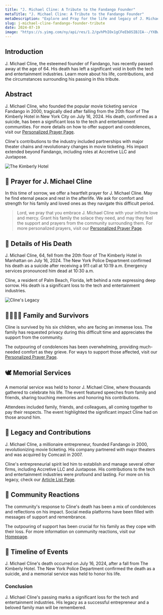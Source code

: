```yaml
---
title: "J. Michael Cline: A Tribute to the Fandango Founder"
metaTitle: "J. Michael Cline: A Tribute to the Fandango Founder"
metaDescription: "Explore and Pray for the life and legacy of J. Michael Cline, founder of Fandango, and the impact of his recent tragic death."
slug: j-michael-cline-fandango-founder-tribute
date: 2024-07-19
image: "https://s.yimg.com/ny/api/res/1.2/gvhPhIOx1gCFeEbOSIBJIA--/YXBwaWQ9aGlnaGxhbmRlcjt3PTk2MDtoPTYzOTtjZj13ZWJw/https://media.zenfs.com/en/people_218/5a01ade7c89c12dc7c51ab9fcdc3e986"
---
```



## Introduction

J. Michael Cline, the esteemed founder of Fandango, has recently passed away at the age of 64. His death has left a significant void in both the tech and entertainment industries. Learn more about his life, contributions, and the circumstances surrounding his passing in this tribute.




## Abstract

J. Michael Cline, who founded the popular movie ticketing service Fandango in 2000, tragically died after falling from the 20th floor of The Kimberly Hotel in New York City on July 16, 2024. His death, confirmed as a suicide, has been a significant loss to the tech and entertainment communities. For more details on how to offer support and condolences, visit our [Personalized Prayer Page](/prayer).

Cline's contributions to the industry included partnerships with major theater chains and revolutionary changes in movie ticketing. His impact extended beyond Fandango, including roles at Accretive LLC and Juxtapose. 

![The Kimberly Hotel](https://s.yimg.com/ny/api/res/1.2/LjaOFWhB3GjdJtas0syHcQ--/YXBwaWQ9aGlnaGxhbmRlcjt3PTk2MDtoPTY0MDtjZj13ZWJw/https://media.zenfs.com/en/people_218/31475d8242c679009e461611db75ebce "The Kimberly Hotel, where the incident occurred")



## 🙏 Prayer for J. Michael Cline

In this time of sorrow, we offer a heartfelt prayer for J. Michael Cline. May he find eternal peace and rest in the afterlife. We ask for comfort and strength for his family and loved ones as they navigate this difficult period. 

> Lord, we pray that you embrace J. Michael Cline with your infinite love and mercy. Grant his family the solace they need, and may they feel the support and prayers from the community surrounding them. For more personalized prayers, visit our [Personalized Prayer Page](https://prayer-for.com/prayer).



## 📰 Details of His Death

J. Michael Cline, 64, fell from the 20th floor of The Kimberly Hotel in Manhattan on July 16, 2024. The New York Police Department confirmed his death as a suicide after receiving a 911 call at 10:19 a.m. Emergency services pronounced him dead at 10:30 a.m. 

Cline, a resident of Palm Beach, Florida, left behind a note expressing deep sorrow. His death is a significant loss to the tech and entertainment industries.

![Cline's Legacy](https://s.yimg.com/ny/api/res/1.2/SWjNlDRcJxp71S1VA_T2hg--/YXBwaWQ9aGlnaGxhbmRlcjt3PTk2MDtoPTY0MTtjZj13ZWJw/https://media.zenfs.com/en/people_218/f7afb53cd08d8b2c53603d49d79a264e "J. Michael Cline's Legacy and Contributions")



## 👨👩👧👦 Family and Survivors

Cline is survived by his six children, who are facing an immense loss. The family has requested privacy during this difficult time and appreciates the support from the community. 

The outpouring of condolences has been overwhelming, providing much-needed comfort as they grieve. For ways to support those affected, visit our [Personalized Prayer Page](https://prayer-for.com/prayer).


## 🕊️ Memorial Services

A memorial service was held to honor J. Michael Cline, where thousands gathered to celebrate his life. The event featured speeches from family and friends, sharing touching memories and honoring his contributions. 

Attendees included family, friends, and colleagues, all coming together to pay their respects. The event highlighted the significant impact Cline had on those around him.



## 📜 Legacy and Contributions

J. Michael Cline, a millionaire entrepreneur, founded Fandango in 2000, revolutionizing movie ticketing. His company partnered with major theaters and was acquired by Comcast in 2007. 

Cline's entrepreneurial spirit led him to establish and manage several other firms, including Accretive LLC and Juxtapose. His contributions to the tech and entertainment industries were profound and lasting. For more on his legacy, check our [Article List Page](/post).



## 💬 Community Reactions

The community's response to Cline's death has been a mix of condolences and reflections on his impact. Social media platforms have been filled with messages of support and remembrance.

The outpouring of support has been crucial for his family as they cope with their loss. For more information on community reactions, visit our [Homepage](/).


## 📅 Timeline of Events

J. Michael Cline's death occurred on July 16, 2024, after a fall from The Kimberly Hotel. The New York Police Department confirmed the death as a suicide, and a memorial service was held to honor his life.



### Conclusion

J. Michael Cline's passing marks a significant loss for the tech and entertainment industries. His legacy as a successful entrepreneur and a beloved family man will be remembered. 
